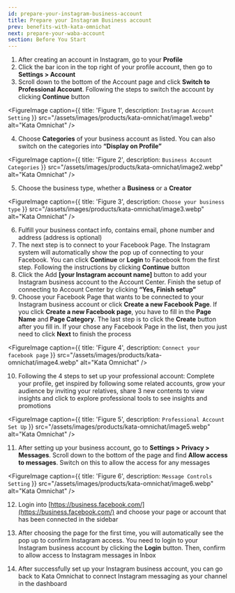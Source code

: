 ```yaml
---
id: prepare-your-instagram-business-account
title: Prepare your Instagram Business account
prev: benefits-with-kata-omnichat
next: prepare-your-waba-account
section: Before You Start
---
```


1. After creating an account in Instagram, go to your **Profile**
2. Click the bar icon in the top right of your profile account, then go to **Settings > Account**
3. Scroll down to the bottom of the Account page and click **Switch to Professional Account**. Following the steps to switch the account by clicking **Continue** button

<FigureImage
  caption={{ title: 'Figure 1', description: `Instagram Account Setting` }}
  src="/assets/images/products/kata-omnichat/image1.webp"
  alt="Kata Omnichat"
/>

4. Choose **Categories** of your business account as listed. You can also switch on the categories into **“Display on Profile”**

<FigureImage
  caption={{ title: 'Figure 2', description: `Business Account Categories` }}
  src="/assets/images/products/kata-omnichat/image2.webp"
  alt="Kata Omnichat"
/>

5. Choose the business type, whether a **Business** or a **Creator**

<FigureImage
  caption={{ title: 'Figure 3', description: `Choose your business type` }}
  src="/assets/images/products/kata-omnichat/image3.webp"
  alt="Kata Omnichat"
/>

6. Fulfill your business contact info, contains email, phone number and address (address is optional)
7. The next step is to connect to your Facebook Page. The Instagram system will automatically show the pop up of connecting to your Facebook. You can click **Continue** or **Login** to Facebook from the first step. Following the instructions by clicking **Continue** button
8. Click the Add **[your Instagram account name]** button to add your Instagram business account to the Account Center. Finish the setup of connecting to Account Center by clicking **“Yes, Finish setup”**
9. Choose your Facebook Page that wants to be connected to your Instagram business account or click **Create a new Facebook Page**. If you click **Create a new Facebook page**, you have to fill in the **Page Name** and **Page Category**. The last step is to click the **Create** button after you fill in. If your chose any Facebook Page in the list, then you just need to click **Next** to finish the process

<FigureImage
  caption={{ title: 'Figure 4', description: `Connect your facebook page` }}
  src="/assets/images/products/kata-omnichat/image4.webp"
  alt="Kata Omnichat"
/>

10. Following the 4 steps to set up your professional account: Complete your profile, get inspired by following some related accounts, grow your audience by inviting your relatives, share 3 new contents to view insights and click to explore professional tools to see insights and promotions

<FigureImage
  caption={{ title: 'Figure 5', description: `Professional Account Set Up` }}
  src="/assets/images/products/kata-omnichat/image5.webp"
  alt="Kata Omnichat"
/>

11. After setting up your business account, go to **Settings > Privacy > Messages**. Scroll down to the bottom of the page and find **Allow access to messages**. Switch on this to allow the access for any messages

<FigureImage
  caption={{ title: 'Figure 6', description: `Message Controls Setting` }}
  src="/assets/images/products/kata-omnichat/image6.webp"
  alt="Kata Omnichat"
/>

12. Login into [https://business.facebook.com/](https://business.facebook.com/) and choose your page or account that has been connected in the sidebar

13. After choosing the page for the first time, you will automatically see the pop up to confirm Instagram access. You need to login to your Instagram business account by clicking the **Login** button. Then, confirm to allow access to Instagram messages in Inbox

14. After successfully set up your Instagram business account, you can go back to Kata Omnichat to connect Instagram messaging as your channel in the dashboard
